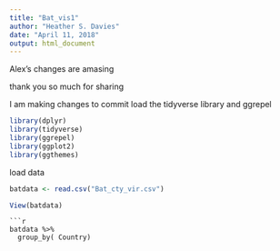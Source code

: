 ```yaml
---
title: "Bat_vis1"
author: "Heather S. Davies"
date: "April 11, 2018"
output: html_document
---
```


Alex's changes are amasing

thank you so much for sharing 

I am making changes to commit
load the tidyverse library and ggrepel

```r
library(dplyr)
library(tidyverse)
library(ggrepel)
library(ggplot2)
library(ggthemes)

```

load data

```r

batdata <- read.csv("Bat_cty_vir.csv")

View(batdata)

```
  

```
```r
batdata %>% 
  group_by( Country)

```


 